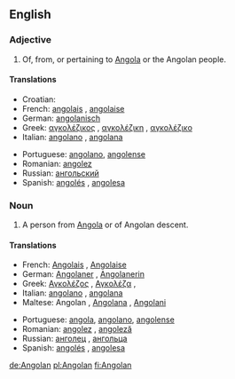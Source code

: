 ==English==

===Adjective===
{{en-adj|-}}

# Of, from, or pertaining to [[Angola]] or the Angolan people.

====Translations====
{{trans-top|of, from or pertaining to Angola or its people}}
* Croatian: {{t|hr|angolski|alt=àngolskī}}
* French: [[angolais]] {{m}}, [[angolaise]] {{f}}
* German: [[angolanisch]]
* Greek: [[αγκολέζικος]] {{m}}, [[αγκολέζικη]] {{f}},  [[αγκολέζικο]] {{n}}
* Italian: [[angolano]] {{m}}, [[angolana]] {{f}}
{{trans-mid}}
* Portuguese: [[angolano]], [[angolense]]
* Romanian: [[angolez]]
* Russian: [[ангольский]]
* Spanish: [[angolés]] {{m}}, [[angolesa]] {{f}}
{{trans-bottom}}

===Noun===
{{en-noun}}

# A person from [[Angola]] or of Angolan descent.

====Translations====
{{top}}
* French: [[Angolais]] {{m}}, [[Angolaise]] {{f}}
* German: [[Angolaner]] {{m}}, [[Angolanerin]] {{f}}
* Greek: [[Αγκολέζος]] {{m}}, [[Αγκολέζα]] {{f}},
* Italian: [[angolano]] {{m}}, [[angolana]] {{f}}
* Maltese: Angolan {{m}}, [[Angolana]] {{f}}, [[Angolani]] {{pl}}
{{mid}}
* Portuguese: [[angola]], [[angolano]], [[angolense]]
* Romanian: [[angolez]] {{m}}, [[angoleză]] {{f}}
* Russian: [[анголец]] {{m}}, [[ангольца]] {{f}}
* Spanish: [[angolés]] {{m}}, [[angolesa]] {{f}}
{{bottom}}

[[de:Angolan]]
[[pl:Angolan]]
[[fi:Angolan]]